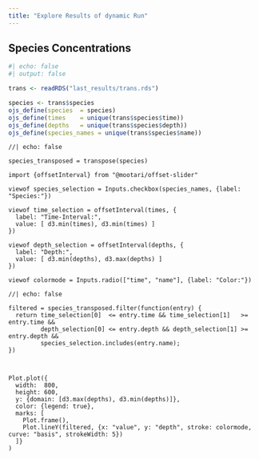 ```yaml
---
title: "Explore Results of dynamic Run"
---
```


## Species Concentrations


```r
#| echo: false
#| output: false

trans <- readRDS("last_results/trans.rds")

species <- trans$species
ojs_define(species  = species)
ojs_define(times    = unique(trans$species$time))
ojs_define(depths   = unique(trans$species$depth))
ojs_define(species_names = unique(trans$species$name))
```

```ojs
//| echo: false

species_transposed = transpose(species)

import {offsetInterval} from "@mootari/offset-slider"

viewof species_selection = Inputs.checkbox(species_names, {label: "Species:"})

viewof time_selection = offsetInterval(times, {
  label: "Time-Interval:",
  value: [ d3.min(times), d3.min(times) ]
})

viewof depth_selection = offsetInterval(depths, {
  label: "Depth:",
  value: [ d3.min(depths), d3.max(depths) ]
})

viewof colormode = Inputs.radio(["time", "name"], {label: "Color:"})
```


```ojs
//| echo: false

filtered = species_transposed.filter(function(entry) {
  return time_selection[0]  <= entry.time && time_selection[1]   >= entry.time &&
         depth_selection[0] <= entry.depth && depth_selection[1] >= entry.depth &&
         species_selection.includes(entry.name);
})



Plot.plot({
  width:  800,
  height: 600,
  y: {domain: [d3.max(depths), d3.min(depths)]},  
  color: {legend: true},
  marks: [
    Plot.frame(),
    Plot.lineY(filtered, {x: "value", y: "depth", stroke: colormode, curve: "basis", strokeWidth: 5})
  ]}
)
```